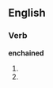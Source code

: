 ==English==

===Verb===
'''enchained'''

# {{simple past of|[[enchain]]}}
# {{past participle of|[[enchain]]}}